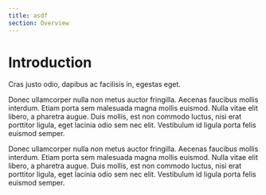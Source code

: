 ```yaml
---
title: asdf
section: Overview
---
```


# Introduction

Cras justo odio, dapibus ac facilisis in, egestas eget. 

Donec ullamcorper nulla non metus auctor fringilla. Aecenas faucibus mollis interdum. Etiam porta sem malesuada magna mollis euismod. Nulla vitae elit libero, a pharetra augue. Duis mollis, est non commodo luctus, nisi erat porttitor ligula, eget lacinia odio sem nec elit. Vestibulum id ligula porta felis euismod semper.

Donec ullamcorper nulla non metus auctor fringilla. Aecenas faucibus mollis interdum. Etiam porta sem malesuada magna mollis euismod. Nulla vitae elit libero, a pharetra augue. Duis mollis, est non commodo luctus, nisi erat porttitor ligula, eget lacinia odio sem nec elit. Vestibulum id ligula porta felis euismod semper.
